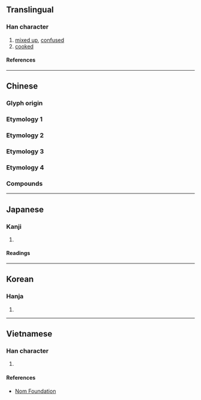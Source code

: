 {{character info/new}}
==Translingual==

===Han character===
{{Han char|rn=79|rad=殳|as=08|sn=12|four=47247|canj=KBHNE|ids=⿰肴殳}}

# [[mixed up]], [[confused]]
# [[cooked]]

====References====
{{Han ref|kx=0586.060|dkj=16647|dj=0978.130|hdz=32160.130|uh=6BBD}}

----

==Chinese==

===Glyph origin===
{{Han etym}}

===Etymology 1===
{{zh-see|淆|v}}

===Etymology 2===
{{zh-see|崤|v}}

===Etymology 3===
{{zh-see|肴|v}}

===Etymology 4===
{{zh-see|效|v}}

===Compounds===
{{zh-der|嘉殽|殽亂|殽舛|殽雜|渾殽|殽饌|殽核}}

----

==Japanese==

===Kanji===
{{ja-kanji|grade=|rs=殳08}}

# {{defn|lang=ja|sort=殳08}}

====Readings====
{{ja-readings
|on=こう, ぎょう
|kun=まじる
}}

----

==Korean==

===Hanja===
{{ko-hanja|효}}

# {{defn|lang=ko|sort=殳08}}

----

==Vietnamese==

===Han character===
{{vi-readings|rs=殳08|reading=hào}}

# {{defn|lang=vi|sort=殳08}}

====References====
* [http://nomfoundation.org/common/nom_details.php?codepoint=6bbd Nom Foundation]